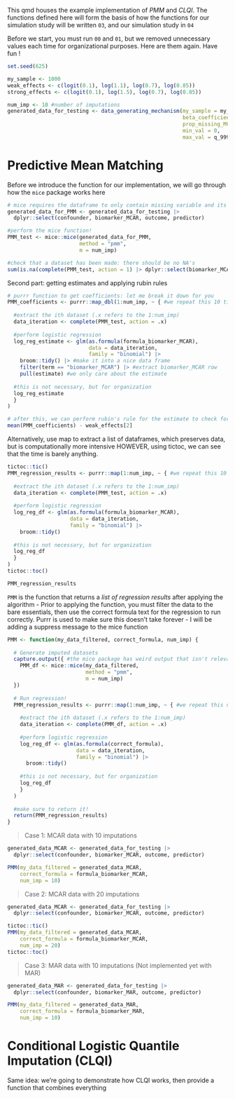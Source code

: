 
This qmd houses the example implementation of *PMM* and *CLQI*. 
The functions defined here will form the basis of how the functions for our simulation study will be written `03`, and our simulation study in `04`

Before we start, you must run `00` and `01`, but we removed unnecessary values each time for organizational purposes.
Here are them again. Have fun !

```r
set.seed(625)

my_sample <- 1000
weak_effects <- c(logit(0.1), log(1.1), log(0.7), log(0.85))
strong_effects <- c(logit(0.1), log(1.5), log(0.7), log(0.85))

num_imp <- 10 #number of imputations
generated_data_for_testing <- data_generating_mechanism(my_sample = my_sample,
                                                        beta_coefficients = weak_effects,
                                                        prop_missing_MCAR = 0.3,
                                                        min_val = 0,
                                                        max_val = q_999999)
```

# Predictive Mean Matching

Before we introduce the function for our implementation, we will go through how the `mice` package works here

```r
# mice requires the dataframe to only contain missing variable and its predictors
generated_data_for_PMM <- generated_data_for_testing |>
  dplyr::select(confounder, biomarker_MCAR, outcome, predictor) 

#perform the mice function!
PMM_test <- mice::mice(generated_data_for_PMM, 
                       method = "pmm", 
                       m = num_imp) 

#check that a dataset has been made: there should be no NA's
sum(is.na(complete(PMM_test, action = 1) |> dplyr::select(biomarker_MCAR)))
```

Second part: getting estimates and applying rubin rules

```r
# purrr function to get coefficients: let me break it down for you
PMM_coefficients <- purrr::map_dbl(1:num_imp, ~ { #we repeat this 10 times
  
  #extract the ith dataset (.x refers to the 1:num_imp)
  data_iteration <- complete(PMM_test, action = .x)
  
  #perform logistic regression
  log_reg_estimate <- glm(as.formula(formula_biomarker_MCAR), 
                          data = data_iteration,
                          family = "binomial") |>
    broom::tidy() |> #make it into a nice data frame
    filter(term == "biomarker_MCAR") |> #extract biomarker_MCAR row
    pull(estimate) #we only care about the estimate
   
  #this is not necessary, but for organization
  log_reg_estimate 
  }
)

# after this, we can perform rubin's rule for the estimate to check for bias
mean(PMM_coefficients) - weak_effects[2]
```

Alternatively, use map to extract a list of dataframes, which preserves data, but is computationally more intensive
HOWEVER, using tictoc, we can see that the time is barely anything.

```r
tictoc::tic()
PMM_regression_results <- purrr::map(1:num_imp, ~ { #we repeat this 10 times
  
  #extract the ith dataset (.x refers to the 1:num_imp)
  data_iteration <- complete(PMM_test, action = .x)
  
  #perform logistic regression
  log_reg_df <- glm(as.formula(formula_biomarker_MCAR),
                    data = data_iteration,
                    family = "binomial") |>
    broom::tidy() 
   
  #this is not necessary, but for organization
  log_reg_df 
  }
)
tictoc::toc()

PMM_regression_results
```

`PMM` is the function that returns a *list of regression results* after applying the algorithm
- Prior to applying the function, you must filter the data to the bare essentials, then use the correct formula text for the regression to run correctly. Purrr is used to make sure this doesn't take forever
- I will be adding a suppress message to the mice function


```r
PMM <- function(my_data_filtered, correct_formula, num_imp) {
  
  # Generate imputed datasets
  capture.output({ #the mice package has weird output that isn't relevant for us. This is largely ignored
    PMM_df <- mice::mice(my_data_filtered, 
                         method = "pmm", 
                         m = num_imp) 
  })
  
  # Run regression!
  PMM_regression_results <- purrr::map(1:num_imp, ~ { #we repeat this num_imp times
    
    #extract the ith dataset (.x refers to the 1:num_imp)
    data_iteration <- complete(PMM_df, action = .x)
    
    #perform logistic regression
    log_reg_df <- glm(as.formula(correct_formula),
                      data = data_iteration,
                      family = "binomial") |>
      broom::tidy() 
     
    #this is not necessary, but for organization
    log_reg_df 
    }
  )
  
  #make sure to return it!
  return(PMM_regression_results)
}
```

> Case 1: MCAR data with 10 imputations

```r
generated_data_MCAR <- generated_data_for_testing |>
  dplyr::select(confounder, biomarker_MCAR, outcome, predictor) 

PMM(my_data_filtered = generated_data_MCAR, 
    correct_formula = formula_biomarker_MCAR, 
    num_imp = 10)
```

> Case 2: MCAR data with 20 imputations

```r
generated_data_MCAR <- generated_data_for_testing |>
  dplyr::select(confounder, biomarker_MCAR, outcome, predictor) 

tictoc::tic()
PMM(my_data_filtered = generated_data_MCAR, 
    correct_formula = formula_biomarker_MCAR, 
    num_imp = 20)
tictoc::toc()
```

> Case 3: MAR data  with 10 imputations (Not implemented yet with MAR)

```r
generated_data_MAR <- generated_data_for_testing |>
  dplyr::select(confounder, biomarker_MAR, outcome, predictor) 

PMM(my_data_filtered = generated_data_MAR, 
    correct_formula = formula_biomarker_MAR, 
    num_imp = 10)
```

# Conditional Logistic Quantile Imputation (CLQI)

Same idea: we're going to demonstrate how CLQI works, then provide a function that combines everything

```r

```

